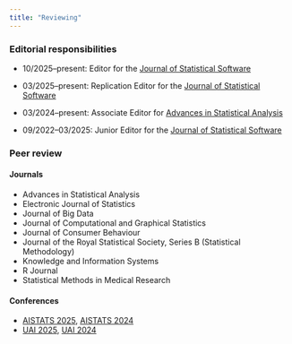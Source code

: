 ```yaml
---
title: "Reviewing"
---
```


### Editorial responsibilities

* 10/2025--present: Editor for the [Journal of Statistical Software](https://www.jstatsoft.org/about/editorialTeam)

* 03/2025--present: Replication Editor for the [Journal of Statistical Software](https://www.jstatsoft.org/about/editorialTeam)

* 03/2024--present: Associate Editor for [Advances in Statistical Analysis](https://link.springer.com/journal/10182/editors)

* 09/2022--03/2025: Junior Editor for the [Journal of Statistical Software](https://www.jstatsoft.org/about/editorialTeam)

### Peer review

#### Journals

* Advances in Statistical Analysis
* Electronic Journal of Statistics
* Journal of Big Data
* Journal of Computational and Graphical Statistics
* Journal of Consumer Behaviour
* Journal of the Royal Statistical Society, Series B (Statistical Methodology)
* Knowledge and Information Systems
* R Journal
* Statistical Methods in Medical Research

#### Conferences

* [AISTATS 2025](http://aistats.org/aistats2025/), [AISTATS 2024](http://aistats.org/aistats2024/)
* [UAI 2025](https://www.auai.org/uai2025/), [UAI 2024](https://www.auai.org/uai2024/)
